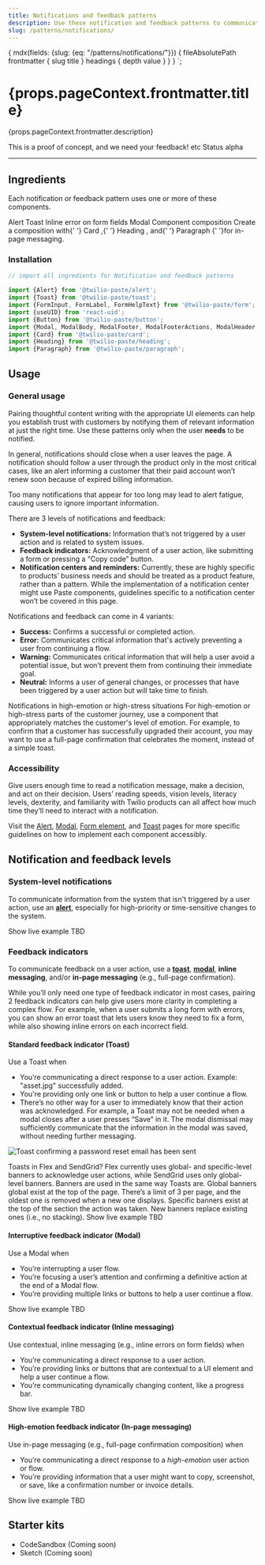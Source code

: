 ```yaml
---
title: Notifications and feedback patterns
description: Use these notification and feedback patterns to communicate timely information to users.
slug: /patterns/notifications/
---
```



  {
    mdx(fields: {slug: {eq: "/patterns/notifications/"}}) {
      fileAbsolutePath
      frontmatter {
        slug
        title
      }
      headings {
        depth
        value
      }
    }
  }
`;

<content>

<h1>{props.pageContext.frontmatter.title}</h1>

<Paragraph>{props.pageContext.frontmatter.description}</Paragraph>

<Callout variant="warning">
  <CalloutTitle>
    This is a proof of concept, and we need your feedback!
  </CalloutTitle>
  <CalloutText>
    etc
  </CalloutText>
</Callout>

<Box as="dl" display="flex">
  <Text as="dt" color="colorTextWeak" lineHeight="lineHeight30">
    <Box width="size10">
      Status
    </Box>
  </Text>
  <Text as="dd">
    alpha
  </Text>
</Box>

</content>

---

<contentwrapper>

<PageAside data={props.data.mdx} />

<content>

## Ingredients

Each notification or feedback pattern uses one or more of these components.

<Grid gutter="space30" marginBottom="space80">
  <Column>
    <Stack orientation="vertical" spacing="space50">
      <Card>
        <Heading as="h3" variant="heading40" marginBottom="space0">
          <Anchor href="../components/alert">
            Alert
          </Anchor>
        </Heading>
      </Card>
      <Card>
        <Heading as="h3" variant="heading40" marginBottom="space0">
          <Anchor href="../components/toast">
            Toast
          </Anchor>
        </Heading>
      </Card>
    </Stack>
  </Column>
  <Column>
    <Stack orientation="vertical" spacing="space50">
      <Card>
        <Heading as="h3" variant="heading40" marginBottom="space0">
          <Anchor href="../form-elements/input/#input-with-inline-error">
            Inline error on form fields
          </Anchor>
        </Heading>
      </Card>
      <Card>
        <Heading as="h3" variant="heading40" marginBottom="space0">
          <Anchor href="../components/modal">
            Modal
          </Anchor>
        </Heading>
      </Card>
    </Stack>
  </Column>
  <Column>
    <Card>
      <Heading as="h3" variant="heading40">
        Component composition
      </Heading>
      <Paragraph marginBottom="space0">
        Create a composition with{' '}
        <Anchor href="../components/card">
          Card
        </Anchor>
        ,{' '} 
        <Anchor href="../components/heading">
          Heading
        </Anchor>
        , and{' '}
        <Anchor href="../components/paragraph">
          Paragraph
        </Anchor> 
        {' '}for in-page messaging.
      </Paragraph>
    </Card>
  </Column>
</Grid>

### Installation

```jsx
// import all ingredients for Notification and feedback patterns

import {Alert} from '@twilio-paste/alert';
import {Toast} from '@twilio-paste/toast';
import {FormInput, FormLabel, FormHelpText} from '@twilio-paste/form';
import {useUID} from 'react-uid';
import {Button} from '@twilio-paste/button';
import {Modal, ModalBody, ModalFooter, ModalFooterActions, ModalHeader, ModalHeading} from '@twilio-paste/modal';
import {Card} from '@twilio-paste/card';
import {Heading} from '@twilio-paste/heading';
import {Paragraph} from '@twilio-paste/paragraph';
```

## Usage

### General usage

Pairing thoughtful content writing with the appropriate UI elements can help you establish trust with customers by notifying them of relevant information at just the right time. Use these patterns only when the user **needs** to be notified.

In general, notifications should close when a user leaves the page. A notification should follow a user through the product only in the most critical cases, like an alert informing a customer that their paid account won’t renew soon because of expired billing information. 

Too many notifications that appear for too long may lead to alert fatigue, causing users to ignore important information.

There are 3 levels of notifications and feedback:

- **System-level notifications:** Information that’s not triggered by a user action and is related to system issues.
- **Feedback indicators:** Acknowledgment of a user action, like submitting a form or pressing a “Copy code” button.
- **Notification centers and reminders:** Currently, these are highly specific to products’ business needs and should be treated as a product feature, rather than a pattern. While the implementation of a notification center might use Paste components, guidelines specific to a notification center won’t be covered in this page.

Notifications and feedback can come in 4 variants:

- **Success:** Confirms a successful or completed action.
- **Error:** Communicates critical information that's actively preventing a user from continuing a flow.
- **Warning:** Communicates critical information that will help a user avoid a potential issue, but won’t prevent them from continuing their immediate goal.
- **Neutral:** Informs a user of general changes, or processes that have been triggered by a user action but will take time to finish.

<Callout>
  <CalloutTitle>
    Notifications in high-emotion or high-stress situations
  </CalloutTitle>
  <CalloutText>
    For high-emotion or high-stress parts of the customer journey, use a component that appropriately matches the customer's level of emotion. For example, to confirm that a customer has successfully upgraded their account, you may want to use a full-page confirmation that celebrates the moment, instead of a simple toast.
  </CalloutText>
</Callout>

### Accessibility

Give users enough time to read a notification message, make a decision, and act on their decision. Users’ reading speeds, vision levels, literacy levels, dexterity, and familiarity with Twilio products can all affect how much time they’ll need to interact with a notification.

Visit the [Alert](../components/alert), [Modal](../components/modal), [Form element](../form-elements/input), and [Toast](../components/toast) pages for more specific guidelines on how to implement each component accessibly.

## Notification and feedback levels

### System-level notifications

To communicate information from the system that isn't triggered by a user action, use an **[alert](../components/alert)**, especially for high-priority or time-sensitive changes to the system.

<Box marginBottom="space80">
  <Disclosure>
    <DisclosureHeading as="h4" variant="heading50">
      Show live example
    </DisclosureHeading>
    <DisclosureContent>
      TBD
    </DisclosureContent>
  </Disclosure>
</Box>

### Feedback indicators

To communicate feedback on a user action, use a **[toast](../components/toast)**, **[modal](../components/modal)**, **inline messaging**, and/or **in-page messaging** (e.g., full-page confirmation).

While you’ll only need one type of feedback indicator in most cases, pairing 2 feedback indicators can help give users more clarity in completing a complex flow. For example, when a user submits a long form with errors, you can show an error toast that lets users know they need to fix a form, while also showing inline errors on each incorrect field.

#### Standard feedback indicator (Toast)

Use a Toast when

- You’re communicating a direct response to a user action. Example: "asset.jpg" successfully added.
- You're providing only one link or button to help a user continue a flow.
- There’s no other way for a user to immediately know that their action was acknowledged. For example, a Toast may not be needed when a modal closes after a user presses “Save” in it. The modal dismissal may sufficiently communicate that the information in the modal was saved, without needing further messaging.

![Toast confirming a password reset email has been sent](../../../assets/images/patterns/notifications-toast@3x.png)

<Callout>
  <CalloutTitle>
    Toasts in Flex and SendGrid?
  </CalloutTitle>
  <CalloutText>
    <Paragraph>
      Flex currently uses global- and specific-level banners to acknowledge user actions, while SendGrid uses only global-level banners. Banners are used in the same way Toasts are.
    </Paragraph>
    <Paragraph>
      Global banners global exist at the top of the page. There’s a limit of 3 per page, and the oldest one is removed when a new one displays. Specific banners exist at the top of the section the action was taken. New banners replace existing ones (i.e., no stacking).
    </Paragraph>
  </CalloutText>
</Callout>

<Box marginBottom="space80">
  <Disclosure>
    <DisclosureHeading as="h5" variant="heading50">
      Show live example
    </DisclosureHeading>
    <DisclosureContent>
      TBD
    </DisclosureContent>
  </Disclosure>
</Box>

#### Interruptive feedback indicator (Modal)

Use a Modal when

- You’re interrupting a user flow.
- You’re focusing a user’s attention and confirming a definitive action at the end of a Modal flow.
- You’re providing multiple links or buttons to help a user continue a flow.

<Box marginBottom="space80">
  <Disclosure>
    <DisclosureHeading as="h5" variant="heading50">
      Show live example
    </DisclosureHeading>
    <DisclosureContent>
      TBD
    </DisclosureContent>
  </Disclosure>
</Box>

#### Contextual feedback indicator (Inline messaging)

Use contextual, inline messaging (e.g., inline errors on form fields) when

- You’re communicating a direct response to a user action.
- You’re providing links or buttons that are contextual to a UI element and help a user continue a flow.
- You’re communicating dynamically changing content, like a progress bar.

<Box marginBottom="space80">
  <Disclosure>
    <DisclosureHeading as="h5" variant="heading50">
      Show live example
    </DisclosureHeading>
    <DisclosureContent>
      TBD
    </DisclosureContent>
  </Disclosure>
</Box>

#### High-emotion feedback indicator (In-page messaging)

Use in-page messaging (e.g., full-page confirmation composition) when

- You’re communicating a direct response to a *high-emotion* user action or flow.
- You’re providing information that a user might want to copy, screenshot, or save, like a confirmation number or invoice details.

<Box marginBottom="space80">
  <Disclosure>
    <DisclosureHeading as="h5" variant="heading50">
      Show live example
    </DisclosureHeading>
    <DisclosureContent>
      TBD
    </DisclosureContent>
  </Disclosure>
</Box>

## Starter kits

- CodeSandbox (Coming soon)
- Sketch (Coming soon)

</content>

</contentwrapper>
